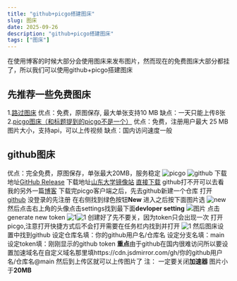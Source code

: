 ```yaml
---
title: "github+picgo搭建图床"
slug: 图床
date: 2025-09-26
description: "github+picgo搭建图床"
tags: ["图床"]
---
```


在使用博客的时候大部分会使用图床来发布图片，然而现在的免费图床大部分都挂了，所以我们可以使用github+picgo搭建图床
## 先推荐一些免费图床
1.[路过图床](https://imgse.com/)
  优点：免费，原图保存, 最大单张支持10 MB
  缺点：一天只能上传8张
2.[picgo图床（和标题提到的picgo不是一个）](https://www.picgo.net/)
  优点：免费，注册用户最大 25 MB 图片大小，支持api，可以上传视频
  缺点：国内访问速度一般
## github图床
  优点：完全免费，原图保存，单张最大20MB，服务稳定
![picgo](https://cdn.jsdmirror.com/gh/SWC519/blog-img@main/img/New%20LOGO-150.png)
![github](https://cdn.jsdmirror.com/gh/SWC519/blog-img@main/img/OIP-C.webp)
下载地址[GitHub Release](https://mirrors.sdu.edu.cn/github-release/1758802918/github-release/Molunerfinn_PicGo/)
下载地址[山东大学镜像站](https://mirrors.sdu.edu.cn/github-release/1758802918/github-release/Molunerfinn_PicGo/)
[直接下载](https://mirrors.sdu.edu.cn/github-release/1758802918/github-release/Molunerfinn_PicGo/v2.3.1/PicGo-Setup-2.3.1.exe)
github打不开可以去看我的另外一篇[博客](https://blog.enencloud.us.kg/posts/1)
下载完picgo客户端之后，先去github新建一个仓库
打开[github](https://github.com/)
没登录的先注册
在右侧找到绿色按钮**New**
进入之后按下面图片选
![new](https://jsdelivr.topthink.com/gh/SWC519/blog-img@main/img/20250926124917.png)
然后点击右上角的头像点击settings找到最下面**devloper setting**
![图片](https://jsdelivr.topthink.com/gh/SWC519/blog-img@main/img/20250926125323.png)
点击generate new token
![1](https://jsdelivr.topthink.com/gh/SWC519/blog-img@main/img/20250926125450.png)![1](https://cdn.jsdmirror.com/gh/SWC519/blog-img@main/img/20250926130650.png)
创建好了先不要关，因为token只会出现一次
打开picgo,注意打开快捷方式后不会打开需要在任务栏内找到并打开
![1](https://jsdelivr.topthink.com/gh/SWC519/blog-img@main/img/20250926130900.png)
然后图床设置中找到github
设定仓库名填：你的github用户名/仓库名
设定分支名填：main
设定token填：刚刚显示的github token
**重点**由于github在国内很难访问所以要设置加速域名在自定义域名那里填https://cdn.jsdmirror.com/gh/你的github用户名/仓库名@main
然后到上传区就可以上传图片了
注：
一定要关闭**加速器**
图片小于**20MB**
